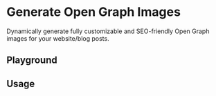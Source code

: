 
# Generate Open Graph Images

Dynamically generate fully customizable and SEO-friendly Open Graph images for your website/blog posts.

<ExtensionButtons extensionName="generate-og-image" />

## Playground

<Playground />

## Usage
